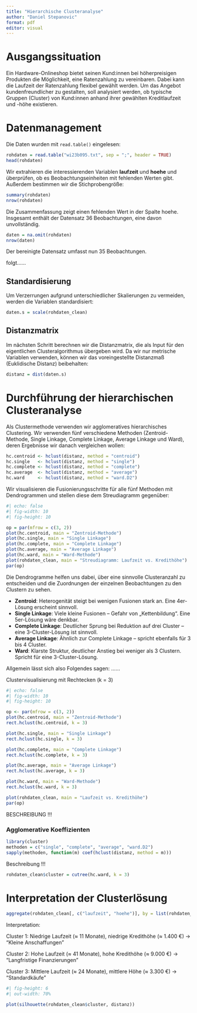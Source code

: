 ```yaml
---
title: "Hierarchische Clusteranalyse"
author: "Daniel Stepanovic"
format: pdf
editor: visual
---
```


# Ausgangssituation

Ein Hardware-Onlineshop bietet seinen Kund:innen bei höherpreisigen Produkten die Möglichkeit, eine Ratenzahlung zu vereinbaren. Dabei kann die Laufzeit der Ratenzahlung flexibel gewählt werden. Um das Angebot kundenfreundlicher zu gestalten, soll analysiert werden, ob typische Gruppen (Cluster) von Kund:innen anhand ihrer gewählten Kreditlaufzeit und -höhe existieren.

# Datenmanagement

Die Daten wurden mit `read.table()` eingelesen:

```r
rohdaten = read.table("wi23b095.txt", sep = ";", header = TRUE)
head(rohdaten)
```

Wir extrahieren die interessierenden Variablen **laufzeit** und **hoehe** und überprüfen, ob es Beobachtungseinheiten mit fehlenden Werten gibt. Außerdem bestimmen wir die Stichprobengröße:
```r
summary(rohdaten)
nrow(rohdaten)
```
Die Zusammenfassung zeigt einen fehlenden Wert in der Spalte hoehe. Insgesamt enthält der Datensatz 36 Beobachtungen, eine davon unvollständig.

```r
daten = na.omit(rohdaten)
nrow(daten)
```
Der bereinigte Datensatz umfasst nun 35 Beobachtungen.

folgt......


## Standardisierung

Um Verzerrungen aufgrund unterschiedlicher Skalierungen zu vermeiden, werden die Variablen standardisiert:

```r
daten.s = scale(rohdaten_clean)
```

## Distanzmatrix

Im nächsten Schritt berechnen wir die Distanzmatrix, die als 
Input für den eigentlichen Clusteralgorithmus übergeben wird. Da 
wir nur metrische Variablen verwenden, können wir das 
voreingestellte Distanzmaß (Euklidische Distanz) beibehalten:

```r
distanz = dist(daten.s)
```

# Durchführung der hierarchischen Clusteranalyse

Als Clustermethode verwenden wir agglomeratives hierarchisches 
Clustering. Wir verwenden fünf verschiedene Methoden 
(Zentroid-Methode, Single Linkage, Complete Linkage, Average 
Linkage und Ward), deren Ergebnisse wir danach vergleichen wollen:

```r
hc.centroid <- hclust(distanz, method = "centroid")
hc.single   <- hclust(distanz, method = "single")
hc.complete <- hclust(distanz, method = "complete")
hc.average  <- hclust(distanz, method = "average")
hc.ward     <- hclust(distanz, method = "ward.D2")
```

Wir visualisieren die Fusionierungsschritte für alle fünf 
Methoden mit Dendrogrammen und stellen diese dem Streudiagramm gegenüber:

```r
#| echo: false
#| fig-width: 10
#| fig-height: 10

op = par(mfrow = c(3, 2))
plot(hc.centroid, main = "Zentroid-Methode")
plot(hc.single, main = "Single Linkage")
plot(hc.complete, main = "Complete Linkage")
plot(hc.average, main = "Average Linkage")
plot(hc.ward, main = "Ward-Methode")
plot(rohdaten_clean, main = "Streudiagramm: Laufzeit vs. Kredithöhe")
par(op)
```

Die Dendrogramme helfen uns dabei, über eine sinnvolle 
Clusteranzahl zu entscheiden und die Zuordnungen der einzelnen 
Beobachtungen zu den Clustern zu sehen.  

- **Zentroid**: Heterogenität steigt bei wenigen Fusionen stark an. Eine 4er-Lösung erscheint sinnvoll.
- **Single Linkage**: Viele kleine Fusionen – Gefahr von „Kettenbildung“. Eine 5er-Lösung wäre denkbar.
- **Complete Linkage**: Deutlicher Sprung bei Reduktion auf drei Cluster – eine 3-Cluster-Lösung ist sinnvoll.
- **Average Linkage**: Ähnlich zur Complete Linkage – spricht ebenfalls für 3 bis 4 Cluster.
- **Ward**: Klarste Struktur, deutlicher Anstieg bei weniger als 3 Clustern. Spricht für eine 3-Cluster-Lösung.

Allgemein lässt sich also Folgendes sagen: 
......

Clustervisualisierung mit Rechtecken (k = 3)

```r
#| echo: false
#| fig-width: 10
#| fig-height: 10

op <- par(mfrow = c(3, 2))
plot(hc.centroid, main = "Zentroid-Methode")
rect.hclust(hc.centroid, k = 3)

plot(hc.single, main = "Single Linkage")
rect.hclust(hc.single, k = 3)

plot(hc.complete, main = "Complete Linkage")
rect.hclust(hc.complete, k = 3)

plot(hc.average, main = "Average Linkage")
rect.hclust(hc.average, k = 3)

plot(hc.ward, main = "Ward-Methode")
rect.hclust(hc.ward, k = 3)

plot(rohdaten_clean, main = "Laufzeit vs. Kredithöhe")
par(op)

```
BESCHREIBUNG !!!

### Agglomerative Koeffizienten

```r
library(cluster)
methoden = c("single", "complete", "average", "ward.D2")
sapply(methoden, function(m) coef(hclust(distanz, method = m)))
```

Beschreibung !!!

```r
rohdaten_clean$cluster = cutree(hc.ward, k = 3)
```

# Interpretation der Clusterlösung

```r
aggregate(rohdaten_clean[, c("laufzeit", "hoehe")], by = list(rohdaten_clean$cluster), mean)

```

Interpretation:

Cluster 1: Niedrige Laufzeit (≈ 11 Monate), niedrige Kredithöhe (≈ 1.400 €) → "Kleine Anschaffungen"

Cluster 2: Hohe Laufzeit (≈ 41 Monate), hohe Kredithöhe (≈ 9.000 €) → "Langfristige Finanzierungen"

Cluster 3: Mittlere Laufzeit (≈ 24 Monate), mittlere Höhe (≈ 3.300 €) → "Standardkäufe"


```r
#| fig-height: 6
#| out-width: 70%

plot(silhouette(rohdaten_clean$cluster, distanz))

```

